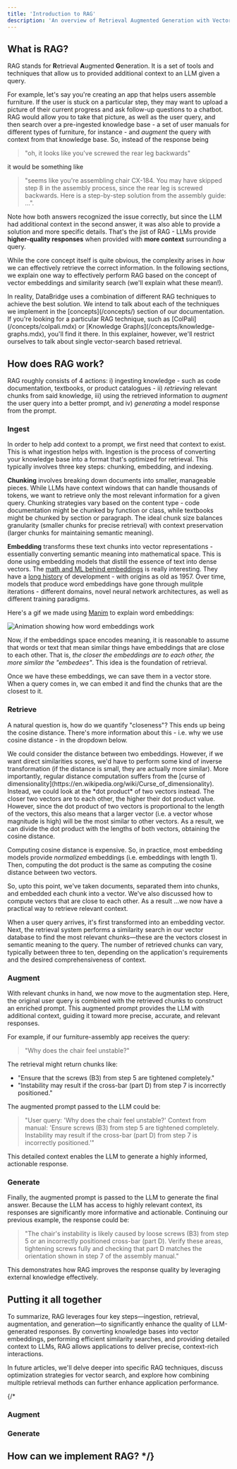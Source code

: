 ```yaml
---
title: 'Introduction to RAG'
description: 'An overview of Retrieval Augmented Generation with Vector Similarity Search'
---
```


## What is RAG?

RAG stands for **R**etrieval **A**ugmented **G**eneration. It is a set of tools and techniques that allow us to provided additional context to an LLM given a query. 

For example, let's say you're creating an app that helps users assemble furniture. If the user is stuck on a particular step, they may want to upload a picture of their current progress and ask follow-up questions to a chatbot. RAG would allow you to take that picture, as well as the user query, and then search over a pre-ingested knowledge base - a set of user manuals for different types of furniture, for instance - and *augment* the query with context from that knowledge base. So, instead of the response being 

> "oh, it looks like you've screwed the rear leg backwards"

it would be something like 
> "seems like you're assembling chair CX-184. You may have skipped step 8 in the assembly process, since the rear leg is screwed backwards. Here is a step-by-step solution from the assembly guide: ...". 

Note how both answers recognized the issue correctly, but since the LLM had additional context in the second answer, it was also able to provide a solution and more specific details. That's the jist of RAG - LLMs provide **higher-quality responses** when provided with **more context** surrounding a query. 

While the core concept itself is quite obvious, the complexity arises in *how* we can effectively retrieve the correct information. In the following sections, we explain one way to effectively perform RAG based on the concept of vector embeddings and similarity search (we'll explain what these mean!). 

<Note>
In reality, DataBridge uses a combination of different RAG techniques to achieve the best solution. We intend to talk about each of the techniques we implement in the [concepts](/concepts/) section of our documentation. If you're looking for a particular RAG technique, such as [ColPali](/concepts/colpali.mdx) or [Knowledge Graphs](/concepts/knowledge-graphs.mdx), you'll find it there. In this explainer, however, we'll restrict ourselves to talk about single vector-search based retrieval.
</Note>

## How does RAG work?

RAG roughly consists of 4 actions: i) ingesting knowledge - such as code documentation, textbooks, or product catalogues - ii) *retrieving* relevant chunks from said knowledge, iii) using the retrieved information to *augment* the user query into a better prompt, and iv) *generating* a model response from the prompt. 

### Ingest

In order to help add context to a prompt, we first need that context to exist. This is what ingestion helps with. Ingestion is the process of converting your knowledge base into a format that's optimized for retrieval. This typically involves three key steps: chunking, embedding, and indexing.

**Chunking** involves breaking down documents into smaller, manageable pieces. While LLMs have context windows that can handle thousands of tokens, we want to retrieve only the most relevant information for a given query. Chunking strategies vary based on the content type - code documentation might be chunked by function or class, while textbooks might be chunked by section or paragraph. The ideal chunk size balances granularity (smaller chunks for precise retrieval) with context preservation (larger chunks for maintaining semantic meaning).

**Embedding** transforms these text chunks into vector representations - essentially converting semantic meaning into mathematical space. This is done using embedding models that distill the essence of text into dense vectors. The [math and ML behind embeddings](https://www.3blue1brown.com/lessons/gpt#embedding) is really interesting. They have a [long history](https://en.wikipedia.org/wiki/Word_embedding) of development - with origins as old as 1957. Over time, models that produce word embeddings have gone through mulitple iterations - different domains, novel neural network architectures, as well as different training paradigms. 

Here's a gif we made using [Manim](https://www.manim.community/) to explain word embeddings:

<img src="/assets/WordEmbeddings.gif" alt="Animation showing how word embeddings work" />

Now, if the embeddings space encodes meaning, it is reasonable to assume that words or text that mean similar things have embeddings that are close to each other. That is, *the closer the embeddings are to each other, the more similar the "embedees"*. This idea is the foundation of retrieval.

Once we have these embeddings, we can save them in a vector store. When a query comes in, we can embed it and find the chunks that are the closest to it. 

### Retrieve

A natural question is, how do we quantify "closeness"? This ends up being the cosine distance. There's more information about this - i.e. why we use cosine distance - in the dropdown below. 

<Accordion title="Why do we use cosine similarity?">
 We could consider the distance between two embeddings. However, if we want direct similarities scores, we'd have to perform some kind of inverse transformation (if the distance is small, they are actually more similar). More importantly, regular distance computation suffers from the [curse of dimensionality](https://en.wikipedia.org/wiki/Curse_of_dimensionality). Instead, we could look at the *dot product* of two vectors instead. The closer two vectors are to each other, the higher their dot product value. However, since the dot product of two vectors is proportional to the length of the vectors, this also means that a larger vector (i.e. a vector whose magnitude is high) will be the most similar to other vectors. As a result, we can divide the dot product with the lengths of both vectors, obtaining the cosine distance.

Computing cosine distance is expensive. So, in practice, most embedding models provide *normalized* embeddings (i.e. embeddings with length 1). Then, computing the dot product is the same as computing the cosine distance between two vectors.
</Accordion>

So, upto this point, we've taken documents, separated them into chunks, and embedded each chunk into a vector. We've also discussed how to compute vectors that are close to each other. As a result ...we now have a practical way to retrieve relevant context.

When a user query arrives, it's first transformed into an embedding vector. Next, the retrieval system performs a similarity search in our vector database to find the most relevant chunks—these are the vectors closest in semantic meaning to the query. The number of retrieved chunks can vary, typically between three to ten, depending on the application's requirements and the desired comprehensiveness of context.

### Augment

With relevant chunks in hand, we now move to the augmentation step. Here, the original user query is combined with the retrieved chunks to construct an enriched prompt. This augmented prompt provides the LLM with additional context, guiding it toward more precise, accurate, and relevant responses.

For example, if our furniture-assembly app receives the query:

> "Why does the chair feel unstable?"

The retrieval might return chunks like:

- "Ensure that the screws (B3) from step 5 are tightened completely."
- "Instability may result if the cross-bar (part D) from step 7 is incorrectly positioned."

The augmented prompt passed to the LLM could be:

> "User query: 'Why does the chair feel unstable?' Context from manual: 'Ensure screws (B3) from step 5 are tightened completely. Instability may result if the cross-bar (part D) from step 7 is incorrectly positioned.'"

This detailed context enables the LLM to generate a highly informed, actionable response.

### Generate

Finally, the augmented prompt is passed to the LLM to generate the final answer. Because the LLM has access to highly relevant context, its responses are significantly more informative and actionable. Continuing our previous example, the response could be:

> "The chair's instability is likely caused by loose screws (B3) from step 5 or an incorrectly positioned cross-bar (part D). Verify these areas, tightening screws fully and checking that part D matches the orientation shown in step 7 of the assembly manual."

This demonstrates how RAG improves the response quality by leveraging external knowledge effectively.

## Putting it all together

To summarize, RAG leverages four key steps—ingestion, retrieval, augmentation, and generation—to significantly enhance the quality of LLM-generated responses. By converting knowledge bases into vector embeddings, performing efficient similarity searches, and providing detailed context to LLMs, RAG allows applications to deliver precise, context-rich interactions.

In future articles, we'll delve deeper into specific RAG techniques, discuss optimization strategies for vector search, and explore how combining multiple retrieval methods can further enhance application performance.


{/* 
### Augment 

### Generate

## How can we implement RAG? */}

